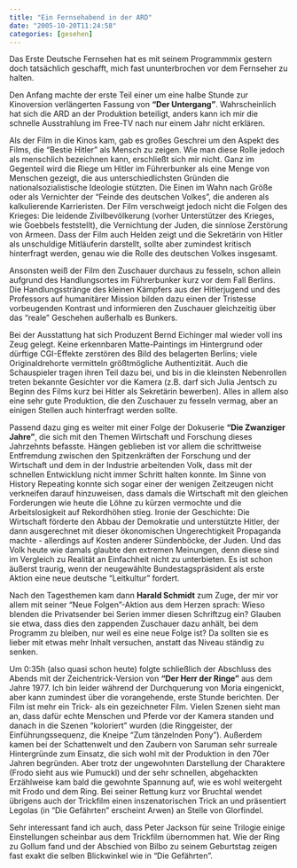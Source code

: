 ```yaml
---
title: "Ein Fernsehabend in der ARD"
date: "2005-10-20T11:24:58"
categories: [gesehen]
---
```


Das Erste Deutsche Fernsehen hat es mit seinem Programmmix gestern doch tatsächlich geschafft, mich fast ununterbrochen vor dem Fernseher zu halten.

Den Anfang machte der erste Teil einer um eine halbe Stunde zur Kinoversion verlängerten Fassung von **"Der Untergang"**. Wahrscheinlich hat sich die ARD an der Produktion beteiligt, anders kann ich mir die schnelle Ausstrahlung im Free-TV nach nur einem Jahr nicht erklären.

Als der Film in die Kinos kam, gab es großes Geschrei um den Aspekt des Films, die "Bestie Hitler" als Mensch zu zeigen. Wie man diese Rolle jedoch als menschlich bezeichnen kann, erschließt sich mir nicht. Ganz im Gegenteil wird die Riege um Hitler im Führerbunker als eine Menge von Menschen gezeigt, die aus unterschiedlichsten Gründen die nationalsozialistische Ideologie stützten. Die Einen im Wahn nach Größe oder als Vernichter der "Feinde des deutschen Volkes", die anderen als kalkulierende Karrieristen. Der Film verschweigt jedoch nicht die Folgen des Krieges: Die leidende Zivilbevölkerung (vorher Unterstützer des Krieges, wie Goebbels feststellt), die Vernichtung der Juden, die sinnlose Zerstörung von Armeen. Dass der Film auch Helden zeigt und die Sekretärin von Hitler als unschuldige Mitläuferin darstellt, sollte aber zumindest kritisch hinterfragt werden, genau wie die Rolle des deutschen Volkes insgesamt.

Ansonsten weiß der Film den Zuschauer durchaus zu fesseln, schon allein aufgrund des Handlungsortes im Führerbunker kurz vor dem Fall Berlins. Die Handlungsstränge des kleinen Kämpfers aus der Hitlerjugend und des Professors auf humanitärer Mission bilden dazu einen der Tristesse vorbeugenden Kontrast und informieren den Zuschauer gleichzeitig über das "reale" Geschehen außerhalb es Bunkers.

Bei der Ausstattung hat sich Produzent Bernd Eichinger mal wieder voll ins Zeug gelegt. Keine erkennbaren Matte-Paintings im Hintergrund oder dürftige CGI-Effekte zerstören des Bild des belagerten Berlins; viele Originaldrehorte vermitteln größtmögliche Authentizität. Auch die Schauspieler tragen ihren Teil dazu bei, und bis in die kleinsten Nebenrollen treten bekannte Gesichter vor die Kamera (z.B. darf sich Julia Jentsch zu Beginn des Films kurz bei Hitler als Sekretärin bewerben).
Alles in allem also eine sehr gute Produktion, die den Zuschauer zu fesseln vermag, aber an einigen Stellen auch hinterfragt werden sollte.

Passend dazu ging es weiter mit einer Folge der Dokuserie **"Die Zwanziger Jahre"**, die sich mit den Themen Wirtschaft und Forschung dieses Jahrzehnts befasste. Hängen geblieben ist vor allem die schrittweise Entfremdung zwischen den Spitzenkräften der Forschung und der Wirtschaft und dem in der Industrie arbeitenden Volk, dass mit der schnellen Entwicklung nicht immer Schritt halten konnte. Im Sinne von History Repeating konnte sich sogar einer der wenigen Zeitzeugen nicht verkneifen darauf hinzuweisen, dass damals die Wirtschaft mit den gleichen Forderungen wie heute die Löhne zu kürzen vermochte und die Arbeitslosigkeit auf Rekordhöhen stieg. Ironie der Geschichte: Die Wirtschaft förderte den Abbau der Demokratie und unterstützte Hitler, der dann ausgerechnet mit dieser ökonomischen Ungerechtigkeit Propaganda machte - allerdings auf Kosten anderer Sündenböcke, der Juden. Und das Volk heute wie damals glaubte den extremen Meinungen, denn diese sind im Vergleich zu Realität an Einfachheit nicht zu unterbieten. Es ist schon äußerst traurig, wenn der neugewählte Bundestagspräsident als erste Aktion eine neue deutsche "Leitkultur" fordert.

Nach den Tagesthemen kam dann **Harald Schmidt** zum Zuge, der mir vor allem mit seiner "Neue Folgen"-Aktion aus dem Herzen sprach: Wieso blenden die Privatsender bei Serien immer diesen Schriftzug ein? Glauben sie etwa, dass dies den zappenden Zuschauer dazu anhält, bei dem Programm zu bleiben, nur weil es eine neue Folge ist? Da sollten sie es lieber mit etwas mehr Inhalt versuchen, anstatt das Niveau ständig zu senken.

Um 0:35h (also quasi schon heute) folgte schließlich der Abschluss des Abends mit der Zeichentrick-Version von **"Der Herr der Ringe"** aus dem Jahre 1977. Ich bin leider während der Durchquerung von Moria eingenickt, aber kann zumindest über die vorangehende, erste Stunde berichten. Der Film ist mehr ein Trick- als ein gezeichneter Film. Vielen Szenen sieht man an, dass dafür echte Menschen und Pferde vor der Kamera standen und danach in die Szenen "koloriert" wurden (die Ringgeister, der Einführungssequenz, die Kneipe "Zum tänzelnden Pony"). Außerdem kamen bei der Schattenwelt und den Zaubern von Saruman sehr surreale Hintergründe zum Einsatz, die sich wohl mit der Produktion in den 70er Jahren begründen. Aber trotz der ungewohnten Darstellung der Charaktere (Frodo sieht aus wie Pumuckl) und der sehr schnellen, abgehackten Erzählweise kam bald die gewohnte Spannung auf, wie es wohl weitergeht mit Frodo und dem Ring. Bei seiner Rettung kurz vor Bruchtal wendet übrigens auch der Trickfilm einen inszenatorischen Trick an und präsentiert Legolas (in "Die Gefährten" erscheint Arwen) an Stelle von Glorfindel.

Sehr interessant fand ich auch, dass Peter Jackson für seine Trilogie einige Einstellungen scheinbar aus dem Trickfilm übernommen hat. Wie der Ring zu Gollum fand und der Abschied von Bilbo zu seinem Geburtstag zeigen fast exakt die selben Blickwinkel wie in "Die Gefährten".
